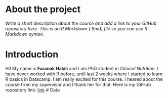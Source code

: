
# About the project

*Write a short description about the course and add a link to your GitHub repository here. This is an R Markdown (.Rmd) file so you can use R Markdown syntax.*

# Introduction
Hi! My name is **Faranak Halali** and I am PhD student in *Clinical Nutrition*. I have never worked with R before, until last 2 weeks where I started to learn R basics in Datacamp. I am really excited for this course. I heared about the course from my supervisor and I thank her for that. Here is my GitHub repository link: 
[link](https://github.com/faranakhalali/IODS-project/settings)
# Data
